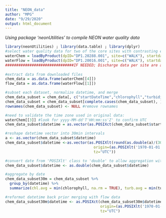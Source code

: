```yaml
---
title: "NEON_data"
author: "MPG"
date: "9/29/2020"
output: html_document
---
```


*Using package 'neonUtilities' to compile NEON water quality data*
```r
library(neonUtilities) ; library(data.table) ; library(dplyr)
#select water quality data for two of the core sites with contrasting environmental settings, WALK (Walker Branch, TN Appalachians) and ARIK (Arikaree River, CO Central Plains):
waterChem = loadByProduct(dpID="DP1.20288.001", site=c("WALK"), startdate="2016-04", enddate="2020-08") #water quality data including chl and turbidity
waterFlow = loadByProduct(dpID="DP1.20016.001", site=c("WALK"), startdate="2016-04", enddate="2020-08") #water quantity as depth
###############################IF NEEDED; Discharge data per site are available to transform dpeth into Q
 
#extract data from downloaded files
chem_data = as.data.frame(waterChem[[4]])
flow_data = as.data.frame(waterFlow[[1]])

#subset each dataset, normalize datetime, and merge
chem_data_subset = chem_data[, c("startDateTime","chlorophyll","turbidity")]
chem_data_subset = chem_data_subset[complete.cases(chem_data_subset), ] #remove NAs
rownames(chem_data_subset) <- NULL #remove rownames

#need to validate the time zone used in original data: 
waterChem[[3]] #look for yyyy-MM-dd'T'HH:mm:ss'Z' to confirm UTC
chem_data_subset$datetime = as.vector(as.POSIXct(chem_data_subset$startDateTime, format="%m/%d/%y %H:%M:%S", tz="UTC"))

#reshape datetime vector into 30min intervals
a <- as.vector(chem_data_subset$datetime)
chem_data_subset$datetime <-as.vector(as.POSIXlt(round(as.double(a)/(30*60))*(30*60),
                                        origin=(as.POSIXlt('1970-01-01')), 
                                        tz="UTC"))

#convert date from 'POSIXlt' class to 'double' to allow aggregation with dplyr
chem_data_subset$datetime <- as.double(chem_data_subset$datetime) 

#aggregate by date 
chem_data_subset30m = chem_data_subset %>%
  group_by(datetime) %>%
  summarize(chl.avg = min(chlorophyll, na.rm = TRUE), turb.avg = min(turbidity, na.rm = TRUE)) #taking the min and not the mean to deal with weird data jumps between 30 second intervals in original data

#reformat datetime back prior merging with flow data
chem_data_subset30m$datetime <- as.POSIXct(chem_data_subset30m$datetime, format="%m/%d/%Y %H:%M:%S", 
                                           origin=(as.POSIXlt('1970-01-01')),
                                           tz="UTC")

```

